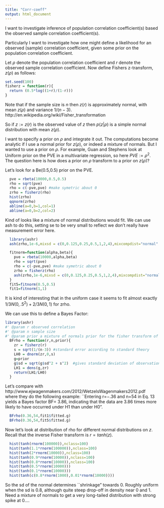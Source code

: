 ```yaml
---
title: "Corr-coeff"
output: html_document
---
```


I want to investigate inference of population correlation coefficient(s) based the observed
sample correlation coefficient(s).

Particularly I want to investigate how one might define a likelihood for an
observed (sample) correlation coefficient, given some prior on the population correlation coefficient. 

Let $\rho$ denote the population correlation coefficient and $r$ denote the observed sample correlation coefficient. Now define Fishers z-transform, $z(\rho)$ as follows:

```r
set.seed(100)
fisherz = function(r){
  return (0.5*log((1+r)/(1-r)))
}
```

Note that if the sample size is $n$ then 
$z(r)$ is approximately normal, with mean $z(\rho)$ and variance $1/(n-3)$.
http://en.wikipedia.org/wiki/Fisher_transformation

So if $z:=z(r)$ is the observed value of $z$ then
$p(z | \rho)$ is a simple normal distribution with mean $z(\rho)$.

I want to specify a prior on $\rho$ and integrate it out. The computations
become analytic if I use a normal prior for $z(\rho)$, or indeed a mixture of normals.
But I wanted to use a prior on $\rho$. For example, Guan and Stephens look at Uniform prior
on the PVE in a multivariate regression, so here $PVE:=\rho^2$. 
The question here is how does a prior on $\rho$ transform to a prior on $z(\rho)$?

Let's look for a Be(0.5,0.5) prior on the PVE.
```r
  pve = rbeta(10000,0.5,0.5)
  rho = sqrt(pve)
  rho = c(-pve,pve) #make symetric about 0
  zrho = fisherz(rho)
  hist(zrho)
  qqnorm(zrho)
  abline(a=0,b=1,col=1)
  abline(a=0,b=2,col=2)
```

Kind of looks like a mixture of normal distributions would fit. We can use ash to do this, setting
se to be very small to reflect we don't really have measurement error here.
```r
  library(ashr)
  ash(zrho,1e-6,mixsd = c(0,0.125,0.25,0.5,1,2,4),mixcompdist="normal",pointmass=FALSE,prior="uniform")
```

```r
  fitnorm=function(alpha,beta){
    pve = rbeta(10000,alpha,beta)
    rho = sqrt(pve)
    rho = c(-pve,pve) #make symetric about 0
    zrho = fisherz(rho)
    ash(zrho,1e-6,mixsd = c(0,0.125,0.25,0.5,1,2,4),mixcompdist="normal",pointmass=FALSE,prior="uniform")   
  }
  fit5=fitnorm(0.5,0.5)
  fit1=fitnorm(1,1)
```

It is kind of interesting that in the uniform case it seems to fit almost exactly
$1/3 N(0,.5^2) + 2/3 N(0,1)$ for zrho.

We can use this to define a Bayes Factor:
```r
library(ashr)
#' @param r observed correlation
#' @param n sample size
#' @param prior a mixture of normals prior for the fisher transform of rho (eg obtained from ash)
  BFrho = function(r,n,prior){
    zr = fisherz(r)
    s = sqrt(1/(n-3)) #standard error according to standard theory
    LH0 = dnorm(zr,0,s)
    g=prior 
    g$sd = sqrt(g$sd^2 + s^2)  #gives standard deviation of observation, combining stanard error and prior
    LH1 = dens(g,zr)
    return(LH1/LH0)
  }
```

Let's compare with http://www.ejwagenmakers.com/2012/WetzelsWagenmakers2012.pdf
where they do the following example:
``Entering r=−.36 and n=54 in Eq. 13 yields a
Bayes factor BF= 3.86, indicating that the data are 3.86
times more likely to have occurred under H1 than under H0".
```r
  BFrho(0.36,54,fit1$fitted.g)
  BFrho(0.36,54,fit5$fitted.g)
```


Now let's look at distribution of rho for different normal distributions on $z$.  Recall that the inverse Fisher transform is $r=tanh(z)$.
```r
  hist(tanh(rnorm(100000)),nclass=100)
  hist(tanh(1.1*rnorm(100000)),nclass=100)
  hist(tanh(2*rnorm(10000)),nclass=100)
  hist(tanh(0.9*rnorm(10000)),nclass=100)
  hist(tanh(0.8*rnorm(10000)),nclass=100)
  hist(tanh(0.5*rnorm(10000)))
  hist(tanh(0.1*rnorm(10000)))
  hist(tanh(c(0.8*rnorm(1000),0.01*rnorm(10000))))
```
So the sd of the normal determines ``shrinkage" towards 0. 
Roughly uniform when the sd is 0.8, although quite steep drop-off in density near 0 and 1.
Need a mixture of normals to get a very long-tailed distribution
with strong spike at 0....




